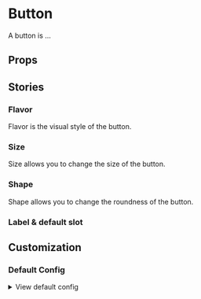 
<Meta of={ButtonStories} />

# Button

A button is ...

<Primary />

## Props

<Controls />

## Stories

### Flavor

Flavor is the visual style of the button.

<div className="flex gap-2">
  <Story of={ButtonStories.Solid} />
  <Story of={ButtonStories.Pastel} />
  <Story of={ButtonStories.Outline} />
</div>

### Size

Size allows you to change the size of the button.

<div className="flex gap-2">
  <Story of={ButtonStories.Sm} />
  <Story of={ButtonStories.Md} />
  <Story of={ButtonStories.Lg} />
  <Story of={ButtonStories.Xl} />
</div>


### Shape

Shape allows you to change the roundness of the button.

<div className="flex gap-2">
  <Story of={ButtonStories.Straight} />
  <Story of={ButtonStories.Rounded} />
  <Story of={ButtonStories.Smooth} />
  <Story of={ButtonStories.Curved} />
  <Story of={ButtonStories.Full} />
</div>


### Label & default slot


<div className="flex gap-2">
  <Story of={ButtonStories.Label} />
  <Story of={ButtonStories.LabelSlot} />
</div>

## Customization

### Default Config

<details>
  <summary>View default config</summary>
  <pre>{JSON.stringify(defaultConfig, null, 2)}</pre>
</details>